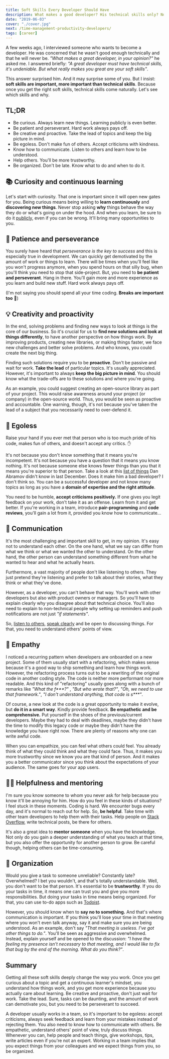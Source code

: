 ```yaml
---
title: Soft Skills Every Developer Should Have
description: What makes a good developer? His technical skills only? Not really. Soft skills are essential! Discover which soft skills make a great developer.
date: "2019-06-03"
cover: "./cover.jpg"
next: /time-management-productivity-developers/
tags: [career]
---
```


A few weeks ago, I interviewed someone who wants to become a developer. He was concerned that he wasn't good enough technically and that he will never be. _"What makes a great developer, in your opinion?"_ he asked me. I answered briefly: _"A great developer must have technical skills, it's undeniable. But what really makes you great are your soft skills"_.

This answer surprised him. And it may surprise some of you. But I insist: **soft skills are important, more important than technical skills**. Because once you get the right soft skills, technical skills come naturally. Let's see which skills and why.

## TL;DR

- Be curious. Always learn new things. Learning publicly is even better.
- Be patient and perseverant. Hard work always pays off.
- Be creative and proactive. Take the lead of topics and keep the big picture in mind.
- Be egoless. Don't make fun of others. Accept criticisms with kindness.
- Know how to communicate. Listen to others and learn how to be understood.
- Help others. You'll be more trustworthy.
- Be organized. Don't be late. Know what to do and when to do it.

## 📚 Curiosity and continuous learning

Let's start with curiosity. That one is important since it will open new gates for you. Being curious means being willing to **learn continuously** and **discovering new things**. Never stop asking **why** things behave the way they do or what's going on under the hood. And when you learn, be sure to do it [publicly](https://twitter.com/swyx/status/1009174159690264579), even if you can be wrong. It'll bring many opportunities to you.

## 💪 Patience and perseverance

You surely have heard that _perseverance is the key to success_ and this is especially true in development. We can quickly get demotivated by the amount of work or things to learn. There will be times when you'll feel like you won't progress anymore, when you spend hours on that silly bug, when you'll think you need to stop that side-project. But, you need to **be patient and perseverant**. Hang in there. You'll gain more and more experience as you learn and build new stuff. Hard work always pays off.

(I'm not saying you should spend all your time coding. **Breaks are important too** 🌴)

## 💡 Creativity and proactivity

In the end, solving problems and finding new ways to look at things is the core of our business. So it's crucial for us to **find new solutions and look at things differently**, to have another perspective on how things work. By improving products, creating new libraries, or making things faster, we face new challenges and better solve problems. And who knows, you could create the next big thing.

Finding such solutions require you to be **proactive**. Don't be passive and wait for work. **Take the lead** of particular topics. It's usually appreciated. However, it's important to always **keep the big picture in mind**. You should know what the trade-offs are to these solutions and where you're going.

As an example, you could suggest creating an open-source library as part of your project. This would raise awareness around your project (or company) in the open-source world. Thus, you would be seen as proactive and accountable. One warning, though, it's not because you've taken the lead of a subject that you necessarily need to over-defend it.

## 🧠 Egoless

Raise your hand if you ever met that person who is too much pride of his code, makes fun of others, and doesn't accept any critics. ✋

It's not because you don't know something that it means you're incompetent. It's not because you have a question that it means you know nothing. It's not because someone else knows fewer things than you that it means you're superior to that person. Take a look at this [list of things](https://overreacted.io/things-i-dont-know-as-of-2018/) Dan Abramov didn't know in last December. Does it make him a bad developer? I don't think so. You can be a successful developer and not know many topics as long as you have a **domain of expertise and the right attitude**.

You need to be humble, **accept criticisms positively.** If one gives you legit feedback on your work, don't take it as an offense. Learn from it and get better. If you're working in a team, introduce **pair-programming** and **code reviews**, you'll gain a lot from it, provided you know how to communicate...

## 💬 Communication

It's the most challenging and important skill to get, in my opinion. It's easy not to understand each other. On the one hand, what we say can differ from what we think or what we wanted the other to understand. On the other hand, the other person can understand something different from what he wanted to hear and what he actually hears.

Furthermore, a vast majority of people don't like listening to others. They just pretend they're listening and prefer to talk about their stories, what they think or what they've done.

However, as a developer, you can't behave that way. You'll work with other developers but also with product owners or managers. So you'll have to explain clearly why you disagree about that technical choice. You'll also need to explain to non-technical people why setting up reminders and push notifications are not just _"if statements"_.

So, [listen to others](https://www.ted.com/talks/julian_treasure_5_ways_to_listen_better), [speak clearly](https://www.ted.com/talks/julian_treasure_how_to_speak_so_that_people_want_to_listen) and be open to discussing things. For that, you need to understand others' points of view.

## 🤗 Empathy

I noticed a recurring pattern when developers are onboarded on a new project. Some of them usually start with a refactoring, which makes sense because it's a good way to ship something and learn how things work. However, the refactoring process turns out to be a rewriting of the original code in another coding style. The code is neither more performant nor more readable. And this kind of "refactoring" usually goes along with a bunch of remarks like _"What the f\*\*\*?"_ , _"But who wrote that?"_, _"Oh, we need to use that framework."_, _"I don't understand anything, that code is s\*\*\*"_.

Of course, a new look at the code is a great opportunity to make it evolve, but **do it in a smart way**. Kindly provide feedback. **Be empathetic and be comprehensive.** Put yourself in the shoes of the previous/current developers. Maybe they had to deal with deadlines, maybe they didn't have the time to modify this legacy code or maybe they didn't have the knowledge you have right now. There are plenty of reasons why one can write awful code.

When you can empathize, you can feel what others could feel. You already think of what they could think and what they could face. Thus, it makes you more trustworthy since we know you are that kind of person. And it makes you a better communicator since you think about the expectations of your audience. The same goes for your app users.

## 👨‍🏫 Helpfulness and mentoring

I'm sure you know someone to whom you never ask for help because you know it'll be annoying for him. How do you feel in these kinds of situations? I feel stuck in these moments. Coding is hard. We encounter bugs every day, and it's normal to reach out for help. So, **be helpful**. Take time with other team developers to help them with their tasks. Help people on [Stack Overflow](https://stackoverflow.com/), write technical posts, be there for others.

It's also a great idea to **mentor someone** when you have the knowledge. Not only do you gain a deeper understanding of what you teach at that time, but you also offer the opportunity for another person to grow. Be careful though, helping others can be time-consuming.

## 📅 Organization

Would you give a task to someone unreliable? Constantly late? Overwhelmed? I bet you wouldn't, and that's totally understandable. Well, you don't want to be that person. It's essential to be **trustworthy**. If you do your tasks in time, it means one can trust you and give you more responsibilities. But doing your tasks in time means being organized. For that, you can use to-do apps such as [Todoist](https://todoist.com/).

However, you should know when to **say no to something.** And that's where communication is important. If you think you'll lose your time in that meeting where you won't even talk anyway, say it and make sure you are being understood. As an example, don't say _"That meeting is useless. I've got other things to do."_. You'll be seen as aggressive and overwhelmed. Instead, explain yourself and be opened to the discussion: _"I have the feeling my presence isn't necessary to that meeting, and I would like to fix that bug by the end of the morning. What do you think?"_.

## Summary

Getting all these soft skills deeply change the way you work. Once you get curious about a topic and get a continuous learner's mindset, you understand how things work, and you get more experience because you actually care about learning. Be creative and proactive, don't just wait for work. Take the lead. Sure, tasks can be daunting, and the amount of work can demotivate you, but you need to be perseverant to succeed.

A developer usually works in a team, so it's important to be egoless: accept criticisms, always seek feedback and learn from your mistakes instead of rejecting them. You also need to know how to communicate with others. Be empathetic, understand others' point of view, truly discuss things. Whenever you can, help people and teach things, give workshops, tips, write articles even if you're not an expert. Working in a team implies that you expect things from your colleagues and we expect things from you, so be organized.

